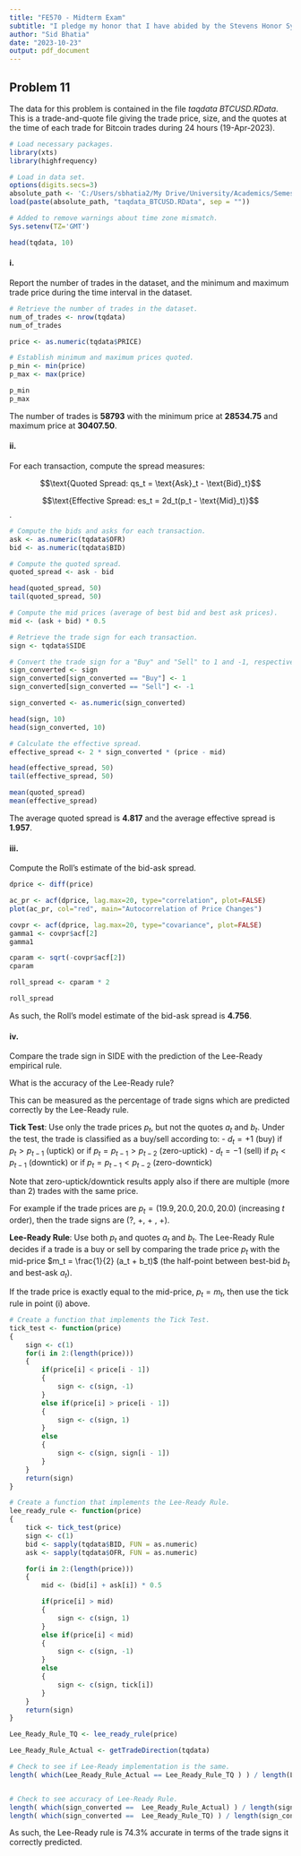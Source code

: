 ```yaml
---
title: "FE570 - Midterm Exam"
subtitle: "I pledge my honor that I have abided by the Stevens Honor System."
author: "Sid Bhatia"
date: "2023-10-23"
output: pdf_document
---
```


## Problem 11

The data for this problem is contained in the file *taqdata BTCUSD.RData*. This is a trade-and-quote file giving the trade price, size, and the quotes at
the time of each trade for Bitcoin trades during 24 hours (19-Apr-2023).

```r
# Load necessary packages.
library(xts)
library(highfrequency)

# Load in data set.
options(digits.secs=3)
absolute_path <- 'C:/Users/sbhatia2/My Drive/University/Academics/Semester V/FE570 - Market Microstructure and Trading Strategies/FE570 - Exams/FE570 - Midterm Exam/'
load(paste(absolute_path, "taqdata_BTCUSD.RData", sep = ""))

# Added to remove warnings about time zone mismatch.
Sys.setenv(TZ='GMT')

head(tqdata, 10)
```

#### i.

Report the number of trades in the dataset, and the minimum and maximum trade price during the time interval in the dataset.

```r
# Retrieve the number of trades in the dataset.
num_of_trades <- nrow(tqdata)
num_of_trades

price <- as.numeric(tqdata$PRICE)

# Establish minimum and maximum prices quoted.
p_min <- min(price)
p_max <- max(price)

p_min
p_max
```

The number of trades is $\mathbf{58793}$ with the minimum price at $\mathbf{28534.75}$ and maximum price at $\mathbf{30407.50}$.

#### ii.

For each transaction, compute the spread measures:

$$\text{Quoted Spread: qs_t = \text{Ask}_t - \text{Bid}_t}$$

$$\text{Effective Spread: es_t = 2d_t(p_t - \text{Mid}_t)}$$.

```r
# Compute the bids and asks for each transaction.
ask <- as.numeric(tqdata$OFR)
bid <- as.numeric(tqdata$BID)

# Compute the quoted spread.
quoted_spread <- ask - bid

head(quoted_spread, 50)
tail(quoted_spread, 50)

# Compute the mid prices (average of best bid and best ask prices).
mid <- (ask + bid) * 0.5

# Retrieve the trade sign for each transaction.
sign <- tqdata$SIDE

# Convert the trade sign for a "Buy" and "Sell" to 1 and -1, respectively.
sign_converted <- sign
sign_converted[sign_converted == "Buy"] <- 1
sign_converted[sign_converted == "Sell"] <- -1

sign_converted <- as.numeric(sign_converted)

head(sign, 10)
head(sign_converted, 10)

# Calculate the effective spread.
effective_spread <- 2 * sign_converted * (price - mid)

head(effective_spread, 50)
tail(effective_spread, 50)

mean(quoted_spread)
mean(effective_spread)
```

The average quoted spread is $\mathbf{4.817}$ and the average effective spread is $\mathbf{1.957}$.

#### iii.

Compute the Roll's estimate of the bid-ask spread.

```r
dprice <- diff(price)

ac_pr <- acf(dprice, lag.max=20, type="correlation", plot=FALSE)
plot(ac_pr, col="red", main="Autocorrelation of Price Changes")

covpr <- acf(dprice, lag.max=20, type="covariance", plot=FALSE)
gamma1 <- covpr$acf[2]
gamma1

cparam <- sqrt(-covpr$acf[2])
cparam

roll_spread <- cparam * 2

roll_spread
```

As such, the Roll's model estimate of the bid-ask spread is $\mathbf{4.756}$.

#### iv.

Compare the trade sign in SIDE with the prediction of the Lee-Ready empirical rule. 

What is the accuracy of the Lee-Ready rule? 

This can be measured as the percentage of trade signs which are predicted correctly by the Lee-Ready rule.

**Tick Test**: Use only the trade prices $p_t$, but not the quotes $a_t$ and $b_t$. Under the test, the trade is classified as a buy/sell according to:
- $d_t = +1$ (buy) if $p_t > p_{t-1}$ (uptick) or if $p_t = p_{t-1} > p_{t-2}$ (zero-uptick)
- $d_t = -1$ (sell) if $p_t < p_{t-1}$ (downtick) or if $p_t = p_{t-1} < p_{t-2}$ (zero-downtick)

Note that zero-uptick/downtick results apply also if there are multiple (more than 2) trades with the same price.

For example if the trade prices are $p_t = (19.9, 20.0, 20.0, 20.0)$ (increasing $t$ order), then the trade signs are (?, +, + , +).

**Lee-Ready Rule**: Use both $p_t$ and quotes $a_t$ and $b_t$. The Lee-Ready Rule decides if a trade is a buy or sell by comparing the trade
price $p_t$ with the mid-price $m_t = \frac{1}{2} (a_t + b_t)$ (the half-point between best-bid $b_t$ and best-ask $a_t$).

If the trade price is exactly equal to the mid-price, $p_t = m_t$, then use the tick rule in point (i) above.

```r
# Create a function that implements the Tick Test.
tick_test <- function(price)
{
    sign <- c(1)
    for(i in 2:(length(price))) 
    {
        if(price[i] < price[i - 1])
        {
            sign <- c(sign, -1)
        }
        else if(price[i] > price[i - 1])
        {
            sign <- c(sign, 1)
        }
        else
        {
            sign <- c(sign, sign[i - 1])
        }
    }
    return(sign)
}

# Create a function that implements the Lee-Ready Rule.
lee_ready_rule <- function(price)
{
    tick <- tick_test(price)
    sign <- c(1)
    bid <- sapply(tqdata$BID, FUN = as.numeric)
    ask <- sapply(tqdata$OFR, FUN = as.numeric)

    for(i in 2:(length(price)))
    {
        mid <- (bid[i] + ask[i]) * 0.5

        if(price[i] > mid)
        {
            sign <- c(sign, 1)
        }
        else if(price[i] < mid)
        {
            sign <- c(sign, -1)
        }
        else 
        {
            sign <- c(sign, tick[i])
        }
    }
    return(sign)
}

Lee_Ready_Rule_TQ <- lee_ready_rule(price)

Lee_Ready_Rule_Actual <- getTradeDirection(tqdata)

# Check to see if Lee-Ready implementation is the same.
length( which(Lee_Ready_Rule_Actual == Lee_Ready_Rule_TQ ) ) / length(Lee_Ready_Rule_TQ)


# Check to see accuracy of Lee-Ready Rule.
length( which(sign_converted ==  Lee_Ready_Rule_Actual) ) / length(sign_converted)
length( which(sign_converted ==  Lee_Ready_Rule_TQ) ) / length(sign_converted)
```

As such, the Lee-Ready rule is $74.3\%$ accurate in terms of the trade signs it correctly predicted.

